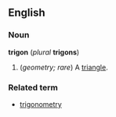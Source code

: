 ==English==
===Noun===
'''trigon''' (''plural'' '''trigons''')

#(''geometry; rare'') A [[triangle]].

===Related term===
*[[trigonometry]]